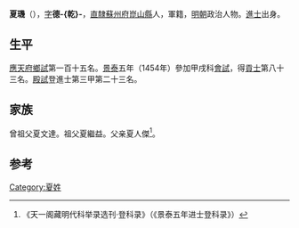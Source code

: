 '''夏璣'''（{{bd|1428年||？}}），[[表字|字]]'''德-{乾}-'''，[[南直隸|直隸]][[蘇州府|蘇州府]][[崑山縣|崑山縣]]人，軍籍，[[明朝|明朝]]政治人物。[[進士|進士]]出身。

== 生平 ==
[[應天府|應天府]][[鄉試|鄉試]]第一百十五名。[[景泰|景泰]]五年（1454年）參加甲戌科[[會試|會試]]，得[[貢士|貢士]]第八十三名。[[殿試|殿試]]登進士第三甲第二十三名。

== 家族 ==
曾祖父夏文達。祖父夏繼益。父亲夏人傑<ref>《天一阁藏明代科举录选刊·登科录》（《景泰五年进士登科录》）</ref>。

==参考==
{{reflist}}

{{景泰五年甲戌科殿試金榜}}

{{Authority control}}

{{DEFAULTSORT:}}
[[Category:夏姓|Category:夏姓]]


{{明朝人物小作品}}